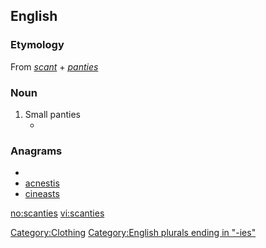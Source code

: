 ==English==

===Etymology===
From ''[[scant]]'' + ''[[panties]]''

===Noun===
{{en-noun|-}}

# Small panties
#*{{quote-book|year=1955|author=[[w:Vladimir Nabokov|Vladimir Nabokov]]|title=[[w:Lolita|Lolita]]
|passage=...and what little girl would not like to whirl in a circular skirt and '''scanties'''?}}

===Anagrams===
* {{alphagram|aceinsst}}
* [[acnestis#English|acnestis]]
* [[cineasts#English|cineasts]]

[[Category:Clothing]]
[[Category:English plurals ending in "-ies"]]

[[no:scanties]]
[[vi:scanties]]